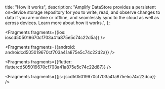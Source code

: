   title: "How it works",
  description: "Amplify DataStore provides a persistent on-device storage repository for you to write, read, and observe changes to data if you are online or offline, and seamlessly sync to the cloud as well as across devices. Learn more about how it works.",
};






<Fragments fragments={{ios: ioscd505019670cf703a41a875e5c74c22d5a}} />



<Fragments fragments={{android: androidcd505019670cf703a41a875e5c74c22d2a}} />



<Fragments fragments={{flutter: fluttercd505019670cf703a41a875e5c74c22d87}} />



<Fragments fragments={{js: jscd505019670cf703a41a875e5c74c22dca}} />